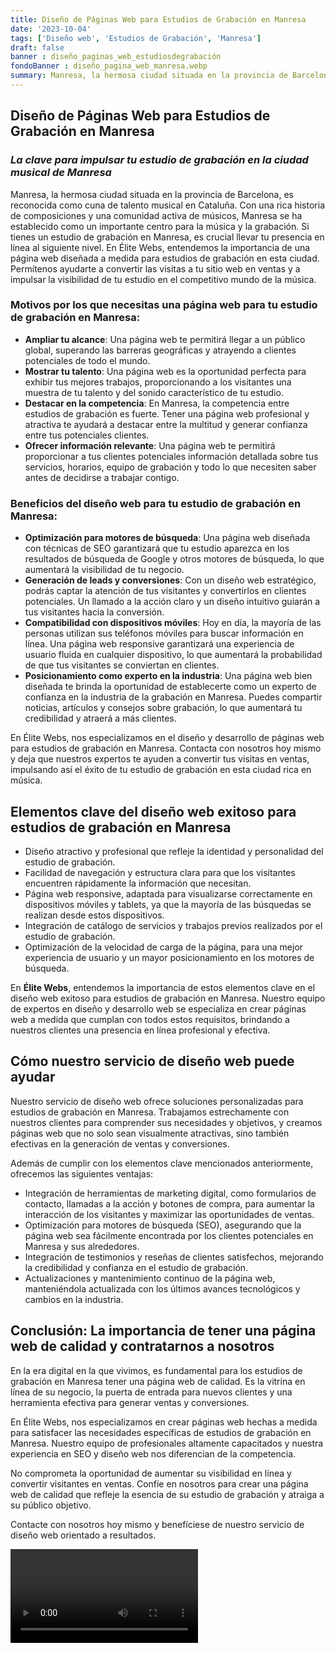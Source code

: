 ```yaml
---
title: Diseño de Páginas Web para Estudios de Grabación en Manresa
date: '2023-10-04'
tags: ['Diseño web', 'Estudios de Grabación', 'Manresa']
draft: false
banner : diseño_paginas_web_estudiosdegrabación
fondoBanner : diseño_pagina_web_manresa.webp
summary: Manresa, la hermosa ciudad situada en la provincia de Barcelona, es reconocida como cuna de talento musical en Cataluña. Con una rica historia de composiciones y una comunidad activa de músicos, Manresa se ha establecido como un importante centro para la música y la grabación. Si tienes un estudio de grabación en Manresa, es crucial llevar tu presencia en línea al siguiente nivel. En Élite Webs, entendemos la importancia de una página web diseñada a medida para estudios de grabación en esta ciudad. Permítenos ayudarte a convertir las visitas a tu sitio web en ventas y a impulsar la visibilidad de tu estudio en el competitivo mundo de la música.
---
```


## Diseño de Páginas Web para Estudios de Grabación en Manresa

### *La clave para impulsar tu estudio de grabación en la ciudad musical de Manresa*

Manresa, la hermosa ciudad situada en la provincia de Barcelona, es reconocida como cuna de talento musical en Cataluña. Con una rica historia de composiciones y una comunidad activa de músicos, Manresa se ha establecido como un importante centro para la música y la grabación. Si tienes un estudio de grabación en Manresa, es crucial llevar tu presencia en línea al siguiente nivel. En Élite Webs, entendemos la importancia de una página web diseñada a medida para estudios de grabación en esta ciudad. Permítenos ayudarte a convertir las visitas a tu sitio web en ventas y a impulsar la visibilidad de tu estudio en el competitivo mundo de la música.

### Motivos por los que necesitas una página web para tu estudio de grabación en Manresa:

- **Ampliar tu alcance**: Una página web te permitirá llegar a un público global, superando las barreras geográficas y atrayendo a clientes potenciales de todo el mundo.
- **Mostrar tu talento**: Una página web es la oportunidad perfecta para exhibir tus mejores trabajos, proporcionando a los visitantes una muestra de tu talento y del sonido característico de tu estudio.
- **Destacar en la competencia**: En Manresa, la competencia entre estudios de grabación es fuerte. Tener una página web profesional y atractiva te ayudará a destacar entre la multitud y generar confianza entre tus potenciales clientes.
- **Ofrecer información relevante**: Una página web te permitirá proporcionar a tus clientes potenciales información detallada sobre tus servicios, horarios, equipo de grabación y todo lo que necesiten saber antes de decidirse a trabajar contigo.

### Beneficios del diseño web para tu estudio de grabación en Manresa:

- **Optimización para motores de búsqueda**: Una página web diseñada con técnicas de SEO garantizará que tu estudio aparezca en los resultados de búsqueda de Google y otros motores de búsqueda, lo que aumentará la visibilidad de tu negocio.
- **Generación de leads y conversiones**: Con un diseño web estratégico, podrás captar la atención de tus visitantes y convertirlos en clientes potenciales. Un llamado a la acción claro y un diseño intuitivo guiarán a tus visitantes hacia la conversión.
- **Compatibilidad con dispositivos móviles**: Hoy en día, la mayoría de las personas utilizan sus teléfonos móviles para buscar información en línea. Una página web responsive garantizará una experiencia de usuario fluida en cualquier dispositivo, lo que aumentará la probabilidad de que tus visitantes se conviertan en clientes.
- **Posicionamiento como experto en la industria**: Una página web bien diseñada te brinda la oportunidad de establecerte como un experto de confianza en la industria de la grabación en Manresa. Puedes compartir noticias, artículos y consejos sobre grabación, lo que aumentará tu credibilidad y atraerá a más clientes.

En Élite Webs, nos especializamos en el diseño y desarrollo de páginas web para estudios de grabación en Manresa. Contacta con nosotros hoy mismo y deja que nuestros expertos te ayuden a convertir tus visitas en ventas, impulsando así el éxito de tu estudio de grabación en esta ciudad rica en música.

<GifSeo />

<Cta />

## Elementos clave del diseño web exitoso para estudios de grabación en Manresa

- Diseño atractivo y profesional que refleje la identidad y personalidad del estudio de grabación.
- Facilidad de navegación y estructura clara para que los visitantes encuentren rápidamente la información que necesitan.
- Página web responsive, adaptada para visualizarse correctamente en dispositivos móviles y tablets, ya que la mayoría de las búsquedas se realizan desde estos dispositivos.
- Integración de catálogo de servicios y trabajos previos realizados por el estudio de grabación.
- Optimización de la velocidad de carga de la página, para una mejor experiencia de usuario y un mayor posicionamiento en los motores de búsqueda.

En **Élite Webs**, entendemos la importancia de estos elementos clave en el diseño web exitoso para estudios de grabación en Manresa. Nuestro equipo de expertos en diseño y desarrollo web se especializa en crear páginas web a medida que cumplan con todos estos requisitos, brindando a nuestros clientes una presencia en línea profesional y efectiva.

## Cómo nuestro servicio de diseño web puede ayudar

Nuestro servicio de diseño web ofrece soluciones personalizadas para estudios de grabación en Manresa. Trabajamos estrechamente con nuestros clientes para comprender sus necesidades y objetivos, y creamos páginas web que no solo sean visualmente atractivas, sino también efectivas en la generación de ventas y conversiones.

Además de cumplir con los elementos clave mencionados anteriormente, ofrecemos las siguientes ventajas:

- Integración de herramientas de marketing digital, como formularios de contacto, llamadas a la acción y botones de compra, para aumentar la interacción de los visitantes y maximizar las oportunidades de ventas.
- Optimización para motores de búsqueda (SEO), asegurando que la página web sea fácilmente encontrada por los clientes potenciales en Manresa y sus alrededores.
- Integración de testimonios y reseñas de clientes satisfechos, mejorando la credibilidad y confianza en el estudio de grabación.
- Actualizaciones y mantenimiento continuo de la página web, manteniéndola actualizada con los últimos avances tecnológicos y cambios en la industria.

## Conclusión: La importancia de tener una página web de calidad y contratarnos a nosotros

En la era digital en la que vivimos, es fundamental para los estudios de grabación en Manresa tener una página web de calidad. Es la vitrina en línea de su negocio, la puerta de entrada para nuevos clientes y una herramienta efectiva para generar ventas y conversiones.

En Élite Webs, nos especializamos en crear páginas web hechas a medida para satisfacer las necesidades específicas de estudios de grabación en Manresa. Nuestro equipo de profesionales altamente capacitados y nuestra experiencia en SEO y diseño web nos diferencian de la competencia.

No comprometa la oportunidad de aumentar su visibilidad en línea y convertir visitantes en ventas. Confíe en nosotros para crear una página web de calidad que refleje la esencia de su estudio de grabación y atraiga a su público objetivo.

Contacte con nosotros hoy mismo y benefíciese de nuestro servicio de diseño web orientado a resultados.

<Video />

<CtaBot job='Estudios de Grabación' city='Manresa'/>

<Gmaps query='Manresa+españa+maps' />